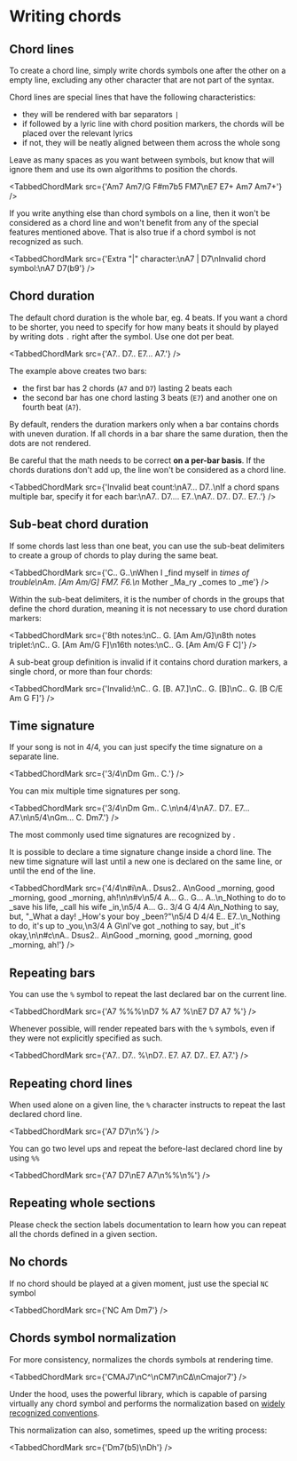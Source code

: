 
# Writing chords

## Chord lines

To create a chord line, simply write chords symbols one after the other on a empty line, excluding any other character that are not part of the <CM/> syntax.

Chord lines are special lines that have the following characteristics:

- they will be rendered with bar separators `|`
- if followed by a lyric line with chord position markers, the chords will be placed over the relevant lyrics
- if not, they will be neatly aligned between them across the whole song

Leave as many spaces as you want between symbols, but know that <CM/> will ignore them and use its own algorithms to position the chords.

<TabbedChordMark src={'Am7 Am7/G F#m7b5 FM7\nE7   E7+ Am7   Am7+'} />

If you write anything else than chord symbols on a line, then it won't be considered as a chord line and won't benefit from any of the special features mentioned above.
That is also true if a chord symbol is not recognized as such.

<TabbedChordMark src={'Extra "|" character:\nA7 | D7\nInvalid chord symbol:\nA7 D7(b9'} />

## Chord duration

The default chord duration is the whole bar, eg. 4 beats.
If you want a chord to be shorter, you need to specify for how many beats it should by played by writing dots `.` right after the symbol.
Use one dot per beat.

<TabbedChordMark src={'A7.. D7.. E7... A7.'} />

The example above creates two bars:
- the first bar has 2 chords (`A7` and `D7`) lasting 2 beats each
- the second bar has one chord lasting 3 beats (`E7`) and another one on fourth beat (`A7`).

By default, <CM/> renders the duration markers only when a bar contains chords with uneven duration. 
If all chords in a bar share the same duration, then the dots are not rendered.

Be careful that the math needs to be correct **on a per-bar basis**. 
If the chords durations don't add up, the line won't be considered as a chord line.

<TabbedChordMark src={'Invalid beat count:\nA7... D7..\nIf a chord spans multiple bar, specify it for each bar:\nA7.. D7.... E7..\nA7.. D7.. D7.. E7..'} />

## Sub-beat chord duration

If some chords last less than one beat, you can use the sub-beat delimiters to create a group of chords to play during the same beat.

<TabbedChordMark src={'C.. G..\nWhen I _find myself in _times of trouble\nAm. [Am Am/G] FM7. F6.\n_ Mother _Ma_ry _comes to _me'} />

Within the sub-beat delimiters, it is the number of chords in the groups that define the chord duration, meaning it is not necessary to use chord duration markers:

<TabbedChordMark src={'8th notes:\nC.. G. [Am Am/G]\n8th notes triplet:\nC.. G. [Am Am/G F]\n16th notes:\nC.. G. [Am Am/G F C]'} />

A sub-beat group definition is invalid if it contains chord duration markers, a single chord, or more than four chords:

<TabbedChordMark src={'Invalid:\nC.. G. [B. A7.]\nC.. G. [B]\nC.. G. [B C/E Am G F]'} />

## Time signature

If your song is not in 4/4, you can just specify the time signature on a separate line.

<TabbedChordMark src={'3/4\nDm Gm.. C.'} />

You can mix multiple time signatures per song.

<TabbedChordMark src={'3/4\nDm Gm.. C.\n\n4/4\nA7.. D7.. E7... A7.\n\n5/4\nGm... C. Dm7.'} />

The most commonly used time signatures are recognized by <CM/>.

It is possible to declare a time signature change inside a chord line.
The new time signature will last until a new one is declared on the same line, or until the end of the line.

<TabbedChordMark src={'4/4\n#i\nA.. Dsus2.. A\nGood _morning, good _morning, good _morning, ah!\n\n#v\n5/4 A... G.. G... A..\n_Nothing to do to _save his life, _call his wife _in,\n5/4 A... G.. 3/4 G 4/4 A\n_Nothing to say, but, "_What a day! _How\'s your boy _been?"\n5/4 D 4/4 E.. E7..\n_Nothing to do, it\'s up to _you,\n3/4 A G\nI\'ve got _nothing to say, but _it\'s okay,\n\n#c\nA.. Dsus2.. A\nGood _morning, good _morning, good _morning, ah!'} />

## Repeating bars

You can use the `%` symbol to repeat the last declared bar on the current line.

<TabbedChordMark src={'A7 %%%\nD7 % A7 %\nE7 D7 A7 %'} />

Whenever possible, <CM/> will render repeated bars with the `%` symbols, even if they were not explicitly specified as such. 

<TabbedChordMark src={'A7.. D7.. %\nD7.. E7. A7. D7.. E7. A7.'} />

## Repeating chord lines

When used alone on a given line, the `%` character instructs <CM/> to repeat the last declared chord line.

<TabbedChordMark src={'A7 D7\n%'} />

You can go two level ups and repeat the before-last declared chord line by using `%%`

<TabbedChordMark src={'A7 D7\nE7 A7\n%%\n%'} />

## Repeating whole sections

Please check the section labels documentation to learn how you can repeat all the chords defined in a given section.

## No chords

If no chord should be played at a given moment, just use the special `NC` symbol

<TabbedChordMark src={'NC Am Dm7'} />

## Chords symbol normalization

For more consistency, <CM/> normalizes the chords symbols at rendering time.

<TabbedChordMark src={'CMAJ7\nC^\nCM7\nCΔ\nCmajor7'} />

Under the hood, <CM/> uses the powerful <CS/> library, which is capable of parsing virtually any chord symbol
and performs the normalization based on [widely recognized conventions](https://github.com/no-chris/chord-symbol#background-information). 

This normalization can also, sometimes, speed up the writing process:

<TabbedChordMark src={'Dm7(b5)\nDh'} />
